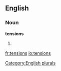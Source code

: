 
==English==

===Noun===
'''tensions'''

# {{plural of|[[tension]]}}

[[Category:English plurals]]

[[fr:tensions]]
[[io:tensions]]